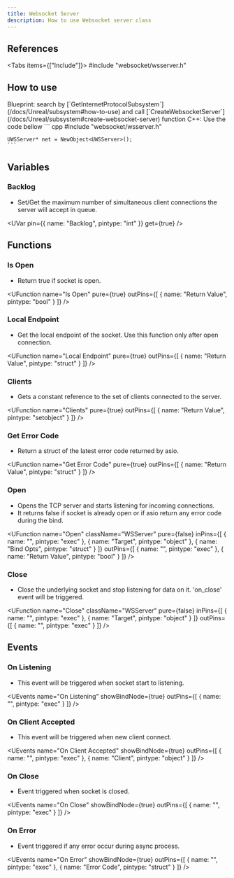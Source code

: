 ```yaml
---
title: Websocket Server
description: How to use Websocket server class
---
```



## References

<Tabs items={["Include"]}>
    <Tab value="Include">#include "websocket/wsserver.h"</Tab>
</Tabs>

## How to use

<Steps>
  <Step>
    Blueprint: search by [`GetInternetProtocolSubsystem`](/docs/Unreal/subsystem#how-to-use) and call [`CreateWebsocketServer`](/docs/Unreal/subsystem#create-websocket-server) function
  </Step>
  <Step>
    C++: Use the code bellow
    ``` cpp
    #include "websocket/wsserver.h"

    UWSServer* net = NewObject<UWSServer>();
    ```

  </Step>
</Steps>

## Variables

### Backlog

-    Set/Get the maximum number of simultaneous client connections the server will accept in queue.

<UVar 
  pin={{ name: "Backlog", pintype: "int" }}
  get={true}
/>

## Functions

### Is Open

-   Return true if socket is open.

<UFunction
  name="Is Open"
  pure={true}
  outPins={[
    { name: "Return Value", pintype: "bool" }
  ]}
/>

### Local Endpoint

-   Get the local endpoint of the socket. Use this function only after open connection.

<UFunction
  name="Local Endpoint"
  pure={true}
  outPins={[
    { name: "Return Value", pintype: "struct" }
  ]}
/>

### Clients

-   Gets a constant reference to the set of clients connected to the server.

<UFunction
  name="Clients"
  pure={true}
  outPins={[
    { name: "Return Value", pintype: "setobject" }
  ]}
/>

### Get Error Code

-   Return a struct of the latest error code returned by asio.

<UFunction
  name="Get Error Code"
  pure={true}
  outPins={[
    { name: "Return Value", pintype: "struct" }
  ]}
/>

### Open

-   Opens the TCP server and starts listening for incoming connections.
-   It returns false if socket is already open or if asio return any error code during the bind.

<UFunction
  name="Open"
  className="WSServer"
  pure={false}
  inPins={[
    { name: "", pintype: "exec" },
    { name: "Target", pintype: "object" },
    { name: "Bind Opts", pintype: "struct" }
  ]}
  outPins={[
    { name: "", pintype: "exec" },
    { name: "Return Value", pintype: "bool" }
  ]}
/>

### Close

-   Close the underlying socket and stop listening for data on it. 'on_close' event will be triggered.

<UFunction
  name="Close"
  className="WSServer"
  pure={false}
  inPins={[
    { name: "", pintype: "exec" },
    { name: "Target", pintype: "object" }
  ]}
  outPins={[
    { name: "", pintype: "exec" }
  ]}
/>

## Events

### On Listening

-   This event will be triggered when socket start to listening.

<UEvents
  name="On Listening"
  showBindNode={true}
  outPins={[
    { name: "", pintype: "exec" }
  ]}
/>

### On Client Accepted

-   This event will be triggered when new client connect.

<UEvents
  name="On Client Accepted"
  showBindNode={true}
  outPins={[
    { name: "", pintype: "exec" },
    { name: "Client", pintype: "object" }
  ]}
/>

### On Close

-   Event triggered when socket is closed.

<UEvents
  name="On Close"
  showBindNode={true}
  outPins={[
    { name: "", pintype: "exec" }
  ]}
/>

### On Error

-   Event triggered if any error occur during async process.

<UEvents
  name="On Error"
  showBindNode={true}
  outPins={[
    { name: "", pintype: "exec" },
    { name: "Error Code", pintype: "struct" }
  ]}
/>
